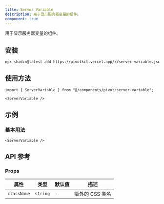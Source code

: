 ```yaml
---
title: Server Variable
description: 用于显示服务器变量的组件。
component: true
---
```


用于显示服务器变量的组件。

<ComponentPreview name="server-variable-demo" />

## 安装

```bash
npx shadcn@latest add https://pivotkit.vercel.app/r/server-variable.json
```

## 使用方法

```tsx
import { ServerVariable } from "@/components/pivot/server-variable";
```

```tsx
<ServerVariable />
```

## 示例

### 基本用法

```tsx
<ServerVariable />
```

## API 参考

### Props

| 属性        | 类型     | 默认值 | 描述            |
| ----------- | -------- | ------ | --------------- |
| `className` | `string` | -      | 额外的 CSS 类名 |
